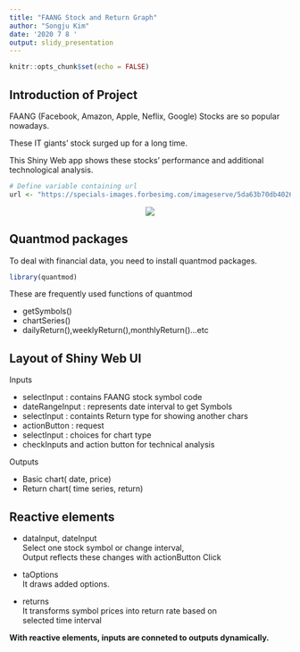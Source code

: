 ```yaml
---
title: "FAANG Stock and Return Graph"
author: "Songju Kim"
date: '2020 7 8 '
output: slidy_presentation
---
```



```r
knitr::opts_chunk$set(echo = FALSE)
```

## Introduction of Project

FAANG (Facebook, Amazon, Apple, Neflix, Google) Stocks are so popular nowadays.

These IT giants' stock surged up for a long time.

This Shiny Web app shows these stocks' performance and additional technological analysis.


```r
# Define variable containing url
url <- "https://specials-images.forbesimg.com/imageserve/5da63b70db40260006202a39/960x0.jpg?fit=scale"
```

<center><img src="`r url`"> </center>

## Quantmod packages

To deal with financial data, you need to install quantmod packages.

```r
library(quantmod)
```

These are frequently used functions of quantmod

- getSymbols()
- chartSeries()
- dailyReturn(),weeklyReturn(),monthlyReturn()...etc

## Layout of Shiny Web UI

Inputs

- selectInput    : contains FAANG stock symbol code
- dateRangeInput : represents date interval to get Symbols
- selectInput    : containts Return type for showing another chars
- actionButton   : request
- selectInput    : choices for chart type
- checkInputs and action button for technical analysis 

Outputs

- Basic chart( date, price)
- Return chart( time series, return)

## Reactive elements

- dataInput, dateInput\
  Select one stock symbol or change interval, \
  Output reflects these changes with actionButton Click
  
- taOptions\
  It draws added options.\
  
- returns\
  It transforms symbol prices into return rate based on \
  selected time interval
    
**With reactive elements, inputs are conneted to outputs dynamically.**